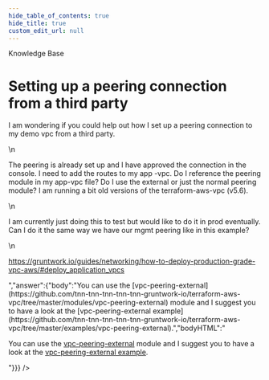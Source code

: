 ```yaml
---
hide_table_of_contents: true
hide_title: true
custom_edit_url: null
---
```



<head>
  <link rel="canonical" href="https://github.com/tnn-tnn-tnn-tnn-tnn-gruntwork-io/knowledge-base/discussions/107" />
</head>

<CenterLayout>
<span className="searchCategory">Knowledge Base</span>
<h1>Setting up a peering connection from a third party</h1>
<GitHub discussion={{"id":"D_kwDOF8slf84AOaUr","number":107,"author":{"login":"pete0emerson"},"title":"Setting up a peering connection from a third party","body":"I am wondering if you could help out how I set up a peering connection to my demo vpc from a third party.\r\n\r\nThe peering is already set up and I have approved the connection in the console. I need to add the routes to my app -vpc. Do I reference the peering module in my app-vpc file? Do I use the external or just the normal peering module? I am running a bit old versions of the terraform-aws-vpc (v5.6).\r\n\r\nI am currently just doing this to test but would like to do it in prod eventually. Can I do it the same way we have our mgmt peering like in this example?\r\n\r\nhttps://gruntwork.io/guides/networking/how-to-deploy-production-grade-vpc-aws/#deploy_application_vpcs","bodyHTML":"<p dir=\"auto\">I am wondering if you could help out how I set up a peering connection to my demo vpc from a third party.</p>\n<p dir=\"auto\">The peering is already set up and I have approved the connection in the console. I need to add the routes to my app -vpc. Do I reference the peering module in my app-vpc file? Do I use the external or just the normal peering module? I am running a bit old versions of the terraform-aws-vpc (v5.6).</p>\n<p dir=\"auto\">I am currently just doing this to test but would like to do it in prod eventually. Can I do it the same way we have our mgmt peering like in this example?</p>\n<p dir=\"auto\"><a href=\"https://gruntwork.io/guides/networking/how-to-deploy-production-grade-vpc-aws/#deploy_application_vpcs\" rel=\"nofollow\">https://gruntwork.io/guides/networking/how-to-deploy-production-grade-vpc-aws/#deploy_application_vpcs</a></p>","answer":{"body":"You can use the [vpc-peering-external](https://github.com/tnn-tnn-tnn-tnn-tnn-gruntwork-io/terraform-aws-vpc/tree/master/modules/vpc-peering-external) module and I suggest you to have a look at the [vpc-peering-external example](https://github.com/tnn-tnn-tnn-tnn-tnn-gruntwork-io/terraform-aws-vpc/tree/master/examples/vpc-peering-external).","bodyHTML":"<p dir=\"auto\">You can use the <a href=\"https://github.com/tnn-tnn-tnn-tnn-tnn-gruntwork-io/terraform-aws-vpc/tree/master/modules/vpc-peering-external\">vpc-peering-external</a> module and I suggest you to have a look at the <a href=\"https://github.com/tnn-tnn-tnn-tnn-tnn-gruntwork-io/terraform-aws-vpc/tree/master/examples/vpc-peering-external\">vpc-peering-external example</a>.</p>"}}} />

</CenterLayout>
  

<!-- ##DOCS-SOURCER-START
{
  "sourcePlugin": "github-discussions",
  "hash": "8da9fc81c96725f360d1c7b5988d018d"
}
##DOCS-SOURCER-END -->
